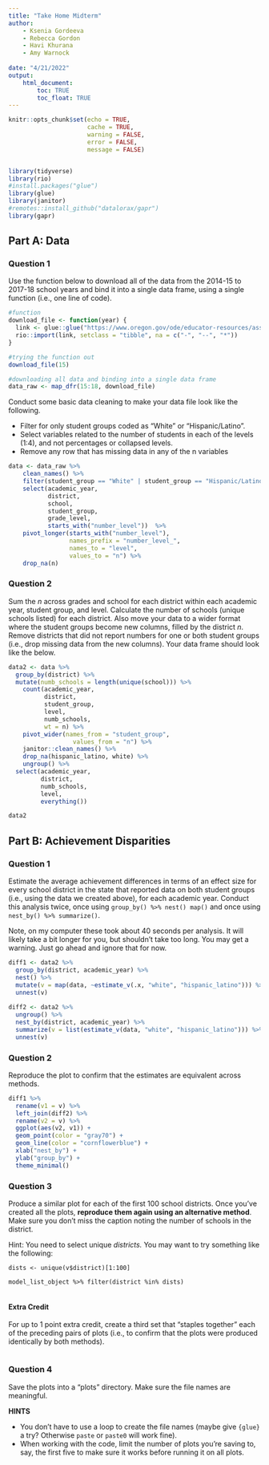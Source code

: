 ```yaml
---
title: "Take Home Midterm"
author: 
    - Ksenia Gordeeva
    - Rebecca Gordon
    - Havi Khurana
    - Amy Warnock 
    
date: "4/21/2022"
output: 
    html_document:
        toc: TRUE
        toc_float: TRUE
---
```


```r
knitr::opts_chunk$set(echo = TRUE,
                      cache = TRUE,
                      warning = FALSE,
                      error = FALSE,
                      message = FALSE)


library(tidyverse)
library(rio)
#install.packages("glue")
library(glue)
library(janitor)
#remotes::install_github("datalorax/gapr")
library(gapr)
```

## Part A: Data

### Question 1

Use the function below to download all of the data from the 2014-15 to 2017-18 school years and bind it into a single data frame, using a single function (i.e., one line of code).

```r
#function
download_file <- function(year) {
  link <- glue::glue("https://www.oregon.gov/ode/educator-resources/assessment/TestResults20{year}/pagr_schools_ela_raceethnicity_{year-1}{year}.xlsx")
  rio::import(link, setclass = "tibble", na = c("-", "--", "*"))
}

#trying the function out
download_file(15)

#downloading all data and binding into a single data frame
data_raw <- map_dfr(15:18, download_file)
```

Conduct some basic data cleaning to make your data file look like the following.

- Filter for only student groups coded as "White" or "Hispanic/Latino".
- Select variables related to the number of students in each of the levels (1:4), and not percentages or collapsed levels.
- Remove any row that has missing data in any of the n variables

```r
data <- data_raw %>% 
    clean_names() %>% 
    filter(student_group == "White" | student_group == "Hispanic/Latino") %>% 
    select(academic_year, 
           district, 
           school, 
           student_group, 
           grade_level,
           starts_with("number_level"))  %>% 
    pivot_longer(starts_with("number_level"),
                 names_prefix = "number_level_", 
                 names_to = "level", 
                 values_to = "n") %>% 
    drop_na(n)
```

### Question 2

Sum the *n* across grades and school for each district within each academic year, student group, and level. Calculate the number of schools (unique schools listed) for each district. Also move your data to a wider format where the student groups become new columns, filled by the district *n*. Remove districts that did not report numbers for one or both student groups (i.e., drop missing data from the new columns). Your data frame should look like the below.

```r
data2 <- data %>%
  group_by(district) %>% 
  mutate(numb_schools = length(unique(school))) %>% 
	count(academic_year, 
	      district, 
	      student_group, 
	      level, 
	      numb_schools, 
	      wt = n) %>%
	pivot_wider(names_from = "student_group",
		          values_from = "n") %>%
	janitor::clean_names() %>%
	drop_na(hispanic_latino, white) %>%
	ungroup() %>% 
  select(academic_year, 
         district, 
         numb_schools, 
         level, 
         everything())

data2
```

## Part B: Achievement Disparities

### Question 1

Estimate the average achievement differences in terms of an effect size for every school district in the state that reported data on both student groups (i.e., using the data we created above), for each academic year. Conduct this analysis twice, once using `group_by() %>% nest() map()` and once using `nest_by() %>% summarize()`.

Note, on my computer these took about 40 seconds per analysis. It will likely take a bit longer for you, but shouldn’t take too long. You may get a warning. Just go ahead and ignore that for now.

```r
diff1 <- data2 %>% 
  group_by(district, academic_year) %>%
  nest() %>% 
  mutate(v = map(data, ~estimate_v(.x, "white", "hispanic_latino"))) %>% 
  unnest(v)
         
diff2 <- data2 %>% 
  ungroup() %>% 
  nest_by(district, academic_year) %>%  
  summarize(v = list(estimate_v(data, "white", "hispanic_latino"))) %>% 
  unnest(v)


```

### Question 2

Reproduce the plot to confirm that the estimates are equivalent across methods.

```r
diff1 %>%  
  rename(v1 = v) %>% 
  left_join(diff2) %>% 
  rename(v2 = v) %>% 
  ggplot(aes(v2, v1)) +
  geom_point(color = "gray70") +
  geom_line(color = "cornflowerblue") +
  xlab("nest_by") + 
  ylab("group_by") +
  theme_minimal()

```

### Question 3

Produce a similar plot for each of the first 100 school districts. Once you’ve created all the plots, **reproduce them again using an alternative method**. Make sure you don’t miss the caption noting the number of schools in the district.

Hint: You need to select unique *districts.* You may want to try something like the following:

`dists <- unique(v$district)[1:100]`

`model_list_object %>% filter(district %in% dists)`

```r

```

#### Extra Credit

For up to 1 point extra credit, create a third set that “staples together” each of the preceding pairs of plots (i.e., to confirm that the plots were produced identically by both methods).
 
```r

```
 
### Question 4

Save the plots into a “plots” directory. Make sure the file names are meaningful.

**HINTS**

- You don’t have to use a loop to create the file names (maybe give `{glue}` a try? Otherwise `paste` or `paste0` will work fine).
- When working with the code, limit the number of plots you’re saving to, say, the first five to make sure it works before running it on all plots.